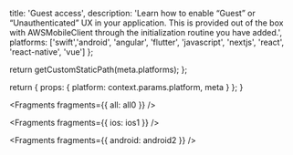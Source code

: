                   
  title: 'Guest access',
  description: 'Learn how to enable “Guest” or “Unauthenticated” UX in your application. This is provided out of the box with AWSMobileClient through the initialization routine you have added.',
  platforms: ['swift','android', 'angular', 'flutter', 'javascript', 'nextjs', 'react', 'react-native', 'vue']
};

  return getCustomStaticPath(meta.platforms);
};

  return {
    props: {
      platform: context.params.platform,
      meta
    }
  };
}
          



<Fragments fragments={{ all: all0 }} />


<Fragments fragments={{ ios: ios1 }} />


<Fragments fragments={{ android: android2 }} />
